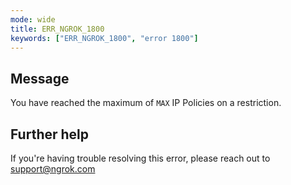 ```yaml
---
mode: wide
title: ERR_NGROK_1800
keywords: ["ERR_NGROK_1800", "error 1800"]
---
```


## Message

You have reached the maximum of `MAX` IP Policies on a restriction.

## Further help

If you're having trouble resolving this error, please reach out to [support@ngrok.com](mailto:support@ngrok.com?subject=Help%20with%20ERR_NGROK_1800)
